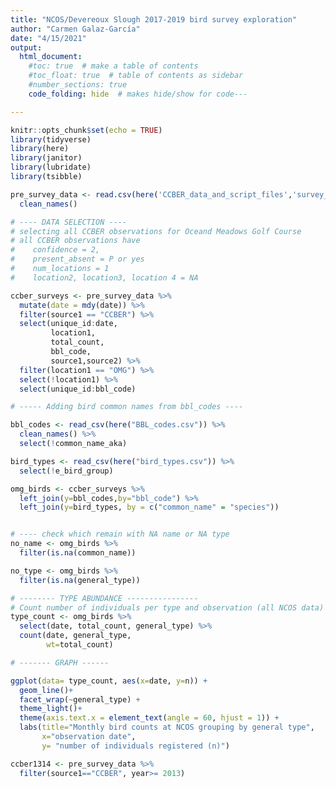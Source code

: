 ```yaml
---
title: "NCOS/Devereoux Slough 2017-2019 bird survey exploration"
author: "Carmen Galaz-García"
date: "4/15/2021"
output: 
  html_document:
    #toc: true  # make a table of contents
    #toc_float: true  # table of contents as sidebar
    #number_sections: true  
    code_folding: hide  # makes hide/show for code---

---
```


```r
knitr::opts_chunk$set(echo = TRUE)
library(tidyverse)
library(here)
library(janitor)
library(lubridate)
library(tsibble)

```



```r
pre_survey_data <- read.csv(here('CCBER_data_and_script_files','survey_data.csv')) %>%
  clean_names()

```

```r
# ---- DATA SELECTION ----
# selecting all CCBER observations for Oceand Meadows Golf Course
# all CCBER observations have 
#    confidence = 2, 
#    present_absent = P or yes
#    num_locations = 1 
#    location2, location3, location 4 = NA

ccber_surveys <- pre_survey_data %>% 
  mutate(date = mdy(date)) %>% 
  filter(source1 == "CCBER") %>% 
  select(unique_id:date,
         location1, 
         total_count,
         bbl_code,
         source1,source2) %>% 
  filter(location1 == "OMG") %>% 
  select(!location1) %>% 
  select(unique_id:bbl_code)

# ----- Adding bird common names from bbl_codes ----

bbl_codes <- read_csv(here("BBL_codes.csv")) %>% 
  clean_names() %>% 
  select(!common_name_aka)

bird_types <- read_csv(here("bird_types.csv")) %>% 
  select(!e_bird_group)

omg_birds <- ccber_surveys %>% 
  left_join(y=bbl_codes,by="bbl_code") %>% 
  left_join(y=bird_types, by = c("common_name" = "species"))


# ---- check which remain with NA name or NA type
no_name <- omg_birds %>% 
  filter(is.na(common_name))

no_type <- omg_birds %>% 
  filter(is.na(general_type))

```


```r
# -------- TYPE ABUNDANCE ----------------
# Count number of individuals per type and observation (all NCOS data)
type_count <- omg_birds %>% 
  select(date, total_count, general_type) %>% 
  count(date, general_type, 
        wt=total_count)

# ------- GRAPH ------

ggplot(data= type_count, aes(x=date, y=n)) +
  geom_line()+
  facet_wrap(~general_type) +
  theme_light()+
  theme(axis.text.x = element_text(angle = 60, hjust = 1)) +
  labs(title="Monthly bird counts at NCOS grouping by general type",
       x="observation date",
       y= "number of individuals registered (n)")

```


```r
ccber1314 <- pre_survey_data %>% 
  filter(source1=="CCBER", year>= 2013)

```

